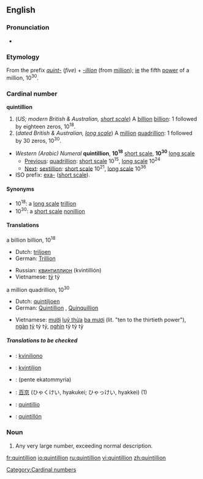 {{see|Quintillion}}

==English==

===Pronunciation===
*{{audio|en-us-quintillion.ogg|Audio (US)}}
*:{{rhymes|ɪljən}}

===Etymology===
From the prefix ''[[quint-]]'' (''five'') + ''[[-illion]]'' (from [[million]]); [[ie]] the fifth [[power]] of a million, 10<sup>30</sup>.

===Cardinal number===
'''quintillion'''

# (''US; modern British & Australian, [[w:Long and short scales|short scale]]'') A [[billion]] [[billion]]: 1 followed by eighteen zeros, 10<sup>18</sup>.
# (''dated British & Australian, [[w:Long and short scales|long scale]]'') A [[million]] [[quadrillion]]: 1 followed by 30 zeros, 10<sup>30</sup>.

*''Western (Arabic) Numeral'' '''quintillion''', '''10<sup>18</sup>''' [[w:Long and short scales|short scale]], '''10<sup>30</sup>''' [[w:Long and short scales|long scale]]
**[[Previous]]: [[quadrillion]]: [[w:Long and short scales|short scale]] 10<sup>15</sup>, [[w:Long and short scales|long scale]] 10<sup>24</sup>
**[[Next]]: [[sextillion]]: [[w:Long and short scales|short scale]] 10<sup>21</sup>, [[w:Long and short scales|long scale]] 10<sup>36</sup>
*ISO prefix: [[exa-]] ([[w:Long and short scales|short scale]]).

====Synonyms====
*10<sup>18</sup>: a [[w:Long and short scales|long scale]] [[trillion]]
*10<sup>30</sup>: a [[w:Long and short scales|short scale]] [[nonillion]]

====Translations====
;a billion billion, 10<sup>18</sup>
{{top}}
*Dutch: [[triljoen]]
*German: [[Trillion]] {{f}}
{{mid}}
*Russian: [[квинтиллион]] (kvintillión) {{m}}
*Vietnamese: [[tỷ]] tỷ
{{bottom}}

;a million quadrillion, 10<sup>30</sup>
{{top}}
*Dutch: [[quintiljoen]]
*German: [[Quintillion]] {{f}}, [[Quinquillion]] {{f}}
{{mid}}
*Vietnamese: [[mười]] [[luỹ thừa]] [[ba mươi]] (lit. "ten to the thirtieth power"), [[ngàn]] [[tỷ]] tỷ tỷ, [[nghìn]] tỷ tỷ tỷ
{{bottom}}

=====Translations to be checked=====
{{checktrans}}
*{{ttbc|Esperanto}}: [[kviniliono]]
*{{ttbc|Estonian}}: [[kvintiljon]]
*{{ttbc|Greek}}: [[ ]] (pente ekatommyria)
*{{ttbc|Japanese}}: [[百]][[京]] (ひゃくけい, hyakukei; ひゃっけい, hyakkei) (1)
*{{ttbc|Latin}}: [[quintillio]]
*{{ttbc|Spanish}}: [[quintillón]]

===Noun===
{{en-noun}}

# {{cattag|figurative|slang}} Any very large number, exceeding normal description.

[[Category:Cardinal numbers]]

[[fr:quintillion]]
[[io:quintillion]]
[[ru:quintillion]]
[[vi:quintillion]]
[[zh:quintillion]]